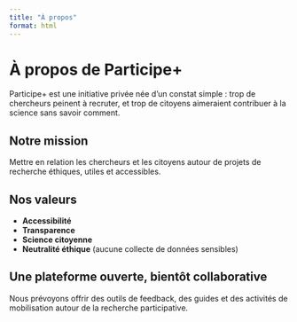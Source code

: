 ```yaml
---
title: "À propos"
format: html
---
```


# À propos de Participe+

Participe+ est une initiative privée née d’un constat simple : trop de chercheurs peinent à recruter, et trop de citoyens aimeraient contribuer à la science sans savoir comment.

## Notre mission
Mettre en relation les chercheurs et les citoyens autour de projets de recherche éthiques, utiles et accessibles.

## Nos valeurs
- **Accessibilité**
- **Transparence**
- **Science citoyenne**
- **Neutralité éthique** (aucune collecte de données sensibles)

## Une plateforme ouverte, bientôt collaborative
Nous prévoyons offrir des outils de feedback, des guides et des activités de mobilisation autour de la recherche participative.
